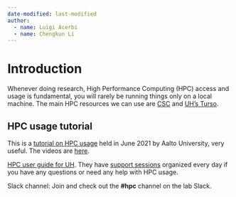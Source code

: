 ```yaml
---
date-modified: last-modified
author:
  - name: Luigi Acerbi
  - name: Chengkun Li
---
```


# Introduction

Whenever doing research, High Performance Computing (HPC) access and usage is fundamental, you will rarely be running things only on a local machine. The main HPC resources we can use are [CSC](https://docs.csc.fi/) and [UH's Turso](https://version.helsinki.fi/it-for-science/hpc/-/wikis/home).


## HPC usage tutorial
This is a [tutorial on HPC usage](https://scicomp.aalto.fi/training/scip/summer-kickstart/) held in June 2021 by Aalto University, very useful. The videos are [here](https://scicomp.aalto.fi/training/scip/summer-kickstart/).

[HPC user guide for UH](https://version.helsinki.fi/it-for-science/hpc/-/wikis/home). They have [support sessions](https://version.helsinki.fi/it-for-science/hpc/-/wikis/Garage) organized every day if you have any questions or need any help with HPC usage.


Slack channel: Join and check out the **#hpc** channel on the lab Slack.